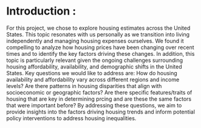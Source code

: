# Introduction : 
For this project, we chose to explore housing estimates across the United States. This topic resonates with us personally as we transition into living independently and managing housing expenses ourselves. We found it compelling to analyze how housing prices have been changing over recent times and to identify the key factors driving these changes. In addition, this topic is particularly relevant given the ongoing challenges surrounding housing affordability, availability, and demographic shifts in the United States. Key questions we would like to address are: How do housing availability and affordability vary across different regions and income levels? Are there patterns in housing disparities that align with socioeconomic or geographic factors? Are there specific features/traits of housing that are key in determining prcing and are these the same factors that were important before? By addressing these questions, we aim to provide insights into the factors driving housing trends and inform potential policy interventions to address housing inequalities.